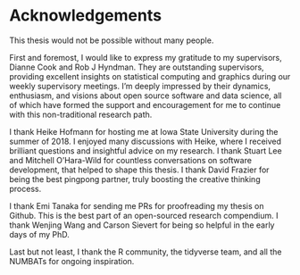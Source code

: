 # Acknowledgements {-}

This thesis would not be possible without many people.

First and foremost, I would like to express my gratitude to my supervisors, Dianne Cook and Rob J Hyndman. They are outstanding supervisors, providing excellent insights on statistical computing and graphics during our weekly supervisory meetings. I'm deeply impressed by their dynamics, enthusiasm, and visions about open source software and data science, all of which have formed the support and encouragement for me to continue with this non-traditional research path.

I thank Heike Hofmann for hosting me at Iowa State University during the summer of 2018. I enjoyed many discussions with Heike, where I received brilliant questions and insightful advice on my research. I thank Stuart Lee and Mitchell O'Hara-Wild for countless conversations on software development, that helped to shape this thesis. I thank David Frazier for being the best pingpong partner, truly boosting the creative thinking process.

I thank Emi Tanaka for sending me PRs for proofreading my thesis on Github. This is the best part of an open-sourced research compendium. I thank Wenjing Wang and Carson Sievert for being so helpful in the early days of my PhD.

Last but not least, I thank the R community, the tidyverse team, and all the NUMBATs for ongoing inspiration.
